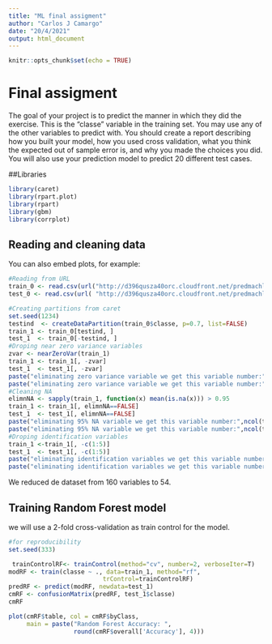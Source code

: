 ```yaml
---
title: "ML final assigment"
author: "Carlos J Camargo"
date: "20/4/2021"
output: html_document
---
```


```r
knitr::opts_chunk$set(echo = TRUE)
```

# Final assigment

The goal of your project is to predict the manner in which they did the exercise. This is the "classe" variable in the training set. You may use any of the other variables to predict with. You should create a report describing how you built your model, how you used cross validation, what you think the expected out of sample error is, and why you made the choices you did. You will also use your prediction model to predict 20 different test cases.

##Libraries
```r
library(caret)
library(rpart.plot)
library(rpart)
library(gbm)
library(corrplot)
```

## Reading and cleaning data 

You can also embed plots, for example:

```r
#Reading from URL
train_0 <- read.csv(url("http://d396qusza40orc.cloudfront.net/predmachlearn/pml-training.csv"),stringsAsFactors = T)
test_0 <- read.csv(url( "http://d396qusza40orc.cloudfront.net/predmachlearn/pml-testing.csv"),stringsAsFactors = T)

#Creating partitions from caret
set.seed(1234)
testind  <- createDataPartition(train_0$classe, p=0.7, list=FALSE)
train_1 <- train_0[testind, ]
test_1  <- train_0[-testind, ]
#Droping near zero variance variables
zvar <- nearZeroVar(train_1)
train_1 <- train_1[, -zvar]
test_1  <- test_1[, -zvar]
paste("eliminating zero variance variable we get this variable number:",ncol(train_1),"for train")
paste("eliminating zero variance variable we get this variable number:",ncol(test_1),"for test")
#Cleaning NA
elimnNA <- sapply(train_1, function(x) mean(is.na(x))) > 0.95
train_1 <- train_1[, elimnNA==FALSE]
test_1  <- test_1[, elimnNA==FALSE]
paste("eliminating 95% NA variable we get this variable number:",ncol(test_1),"for test")
paste("eliminating 95% NA variable we get this variable number:",ncol(train_1),"for train")
#Droping identification variables
train_1 <-train_1[, -c(1:5)]
test_1  <- test_1[, -c(1:5)]
paste("eliminating identification variables we get this variable number:",ncol(train_1),"for train")
paste("eliminating identification variables we get this variable number:",ncol(test_1),"for test") 

```

We reduced de dataset from 160 variables to 54.

## Training Random Forest model

we will use a 2-fold cross-validation as train control for the model.

```r
#for reproducibility 
set.seed(333)

 trainControlRF<- trainControl(method="cv", number=2, verboseIter=T)
modRF <- train(classe ~ ., data=train_1, method="rf",
                          trControl=trainControlRF)
predRF <- predict(modRF, newdata=test_1)
cmRF <- confusionMatrix(predRF, test_1$classe)
cmRF

plot(cmRF$table, col = cmRF$byClass, 
     main = paste("Random Forest Accuracy: ",
                  round(cmRF$overall['Accuracy'], 4)))


```